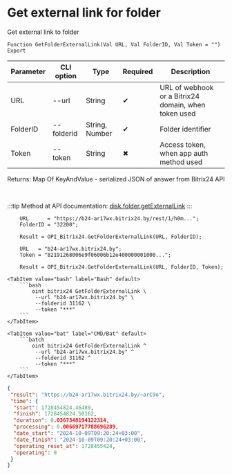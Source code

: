 ﻿---
sidebar_position: 6
---


# Get external link for folder
 Get external link to folder



`Function GetFolderExternalLink(Val URL, Val FolderID, Val Token = "") Export`

  | Parameter | CLI option | Type | Required | Description |
  |-|-|-|-|-|
  | URL | --url | String | &#x2714; | URL of webhook or a Bitrix24 domain, when token used |
  | FolderID | --folderid | String, Number | &#x2714; | Folder identifier |
  | Token | --token | String | &#x2716; | Access token, when app auth method used |

  
  Returns:  Map Of KeyAndValue - serialized JSON of answer from Bitrix24 API

<br/>

:::tip
Method at API documentation: [disk.folder.getExternalLink](https://dev.1c-bitrix.ru/rest_help/disk/folder/disk_folder_getexternallink.php)
:::
<br/>



```bsl title="1C:Enterprise/OneScript code example"
    URL      = "https://b24-ar17wx.bitrix24.by/rest/1/h0m...";
    FolderID = "32200";

    Result = OPI_Bitrix24.GetFolderExternalLink(URL, FolderID);

    URL   = "b24-ar17wx.bitrix24.by";
    Token = "82191268006e9f06006b12e400000001000...";

    Result = OPI_Bitrix24.GetFolderExternalLink(URL, FolderID, Token);
```
 

 <Tabs>
  
    <TabItem value="bash" label="Bash" default>
        ```bash
            oint bitrix24 GetFolderExternalLink \
             --url "b24-ar17wx.bitrix24.by" \
             --folderid 31162 \
             --token "***"
        ```
    </TabItem>
  
    <TabItem value="bat" label="CMD/Bat" default>
        ```batch
            oint bitrix24 GetFolderExternalLink ^
             --url "b24-ar17wx.bitrix24.by" ^
             --folderid 31162 ^
             --token "***"
        ```
    </TabItem>
</Tabs>


```json title="Result"
{
 "result": "https://b24-ar17wx.bitrix24.by/~arC9o",
 "time": {
  "start": 1728454824.46489,
  "finish": 1728454824.50162,
  "duration": 0.0367348194122314,
  "processing": 0.00669717788696289,
  "date_start": "2024-10-09T09:20:24+03:00",
  "date_finish": "2024-10-09T09:20:24+03:00",
  "operating_reset_at": 1728455424,
  "operating": 0
 }
}
```
